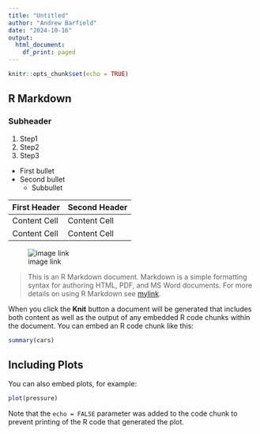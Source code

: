 ```yaml
---
title: "Untitled"
author: "Andrew Barfield"
date: "2024-10-16"
output:
  html_document:
    df_print: paged
---
```


```r
knitr::opts_chunk$set(echo = TRUE)
```

## R Markdown
### Subheader


1. Step1
1. Step2
1. Step3

* First bullet
* Second bullet
  * Subbullet
  
First Header  | Second Header
------------- | -------------
Content Cell  | Content Cell
Content Cell  | Content Cell

![image link](img/rmarkdownflow.png)

>This is an R Markdown document. Markdown is a simple formatting syntax for authoring HTML, PDF, and MS Word documents. For more details on using R Markdown see [mylink](http://rmarkdown.rstudio.com).

When you click the **Knit** button a document will be generated that includes both content as well as the output of any embedded R code chunks within the document. You can embed an R code chunk like this:

```r
summary(cars)
```

## Including Plots

You can also embed plots, for example:

```r
plot(pressure)
```

Note that the `echo = FALSE` parameter was added to the code chunk to prevent printing of the R code that generated the plot.
